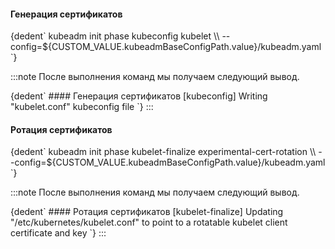 
<h4>Генерация сертификатов</h4>
<CodeBlock language="bash">
  {dedent`
    kubeadm init phase kubeconfig kubelet \\
      --config=${CUSTOM_VALUE.kubeadmBaseConfigPath.value}/kubeadm.yaml
  `}
</CodeBlock>

:::note
После выполнения команд мы получаем следующий вывод.

<CodeBlock language="bash">
  {dedent`
    #### Генерация сертификатов
    [kubeconfig] Writing "kubelet.conf" kubeconfig file
  `}
</CodeBlock>
:::

<h4>Ротация сертификатов</h4>
<CodeBlock language="bash">
  {dedent`
    kubeadm init phase kubelet-finalize experimental-cert-rotation \\
      --config=${CUSTOM_VALUE.kubeadmBaseConfigPath.value}/kubeadm.yaml
  `}
</CodeBlock>

:::note
После выполнения команд мы получаем следующий вывод.

<CodeBlock language="bash">
  {dedent`
    #### Ротация сертификатов
    [kubelet-finalize] Updating "/etc/kubernetes/kubelet.conf" to point to a rotatable kubelet client certificate and key
  `}
</CodeBlock>
:::
